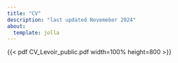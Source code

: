 ```yaml
---
title: "CV"
description: "last updated Novemeber 2024"
about:
  template: jolla
---
```


{{< pdf CV_Levoir_public.pdf width=100% height=800 >}}